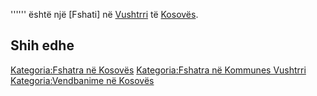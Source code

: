 {{Fshat në 
 | Emri                = Redžević Mahala
 | Emri (Rasa dhanore) = 
 | Figura              = 
 | Shteti              = Kosovës
 | Komuna              = Vushtrri
 | Kodi postar         = 
 | Sipërfaqja          = 
 | Popullsia           = 0
 | Regj. i popullsisë  = 
 | Dend. e popullsisë  = 
 | Faqja zyrtare       = 
 <!--- Koordinatat ----> 
 | Gjerësia            = 42.81762
 | Gjatësia            = 21.09638
 | Lartësia            = 
}}
'''''' është një [Fshati] në [[ Vushtrri ]] të [[ Kosovës ]].

<!-- == Gjeografia == -->
<!-- == Historia == -->
<!-- == Demografia == -->
== Shih edhe ==
{{Komuna Vushtrri}}
{{Kosovo-Administrata-Cung}}

[[Kategoria:Fshatra në Kosovës]]
[[Kategoria:Fshatra në Kommunes Vushtrri]]
[[Kategoria:Vendbanime në Kosovës]]